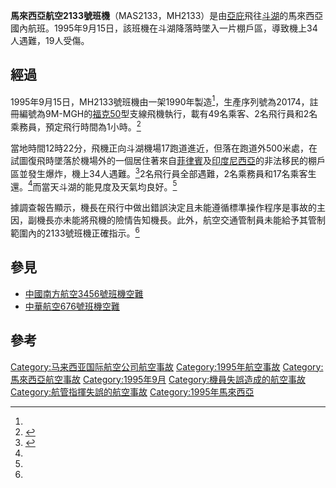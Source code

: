 {{Infobox Airliner accident
|name= 馬來西亞航空2133號班機空難
|Crash image= Malaysia Fokker 50 Kuching MGK.jpg
|Image caption= 馬航一架與涉事客機相似的福克50
|Date= 1995年9月15日
|Type= 機師失誤
|Site= {{MAS}}[[斗湖|斗湖]]
|Origin= {{MAS}}[[亞庇國際機場|亞庇國際機場]]
|Destination= {{MAS}}[[斗湖国际机场|斗湖国际机场]]<br><small>（注：並非現今的斗湖機場<ref>{{cite web|url=http://www.discovertawau.com/featured/old-tawau-airport-one-of-worlds-scariest-runways/|title=Old Tawau Airport: One of World’s Scariest Runways|accessdate=2014-03-08|deadurl=yes|archiveurl=https://web.archive.org/web/20140308182146/http://www.discovertawau.com/featured/old-tawau-airport-one-of-worlds-scariest-runways/|archivedate=2014-03-08}}</ref>）</small>
|Fatalities= 34
|Injuries= 19
|Aircraft Type= [[福克50|福克50]]
|Operator= [[马来西亚航空|马来西亚航空]]
|Tail Number= 9M-MGH
|Passengers= 49
|Crew= 4
|Survivors= 19<ref name="ASN">{{cite web|title=Accident description|url=http://aviation-safety.net/database/record.php?id=19950915-0|accessdate=2014-03-08|archive-date=2012-07-30|archive-url=https://www.webcitation.org/69Xns6jlm?url=http://aviation-safety.net/database/record.php?id=19950915-0|dead-url=no}}</ref>
}}

'''馬來西亞航空2133號班機'''（MAS2133，MH2133）是由[[亞庇|亞庇]]飛往[[斗湖|斗湖]]的馬來西亞國內航班。1995年9月15日，該班機在斗湖降落時墜入一片棚戶區，導致機上34人遇難，19人受傷。

==經過==
1995年9月15日，MH2133號班機由一架1990年製造<ref name="ASN"/>，生產序列號為20174，註冊編號為9M-MGH的[[福克50|福克50]]型支線飛機執行，載有49名乘客、2名飛行員和2名乘務員，預定飛行時間為1小時。<ref name="AP">{{cite news|url=http://www.apnewsarchive.com/1995/Experts-Begin-Probe-into-Malaysian-Plane-Crash/id-214f22d7733ff8448cf7ec3fc27998a4|title=Experts Begin Probe into Malaysian Plane Crash|publisher=Associated Press|date=1995-09-16|accessdate=2014-03-08|archive-date=2017-01-04|archive-url=https://web.archive.org/web/20170104080147/http://www.apnewsarchive.com/1995/Experts-Begin-Probe-into-Malaysian-Plane-Crash/id-214f22d7733ff8448cf7ec3fc27998a4|dead-url=no}}</ref>

當地時間12時22分，飛機正向斗湖機場17跑道進近，但落在跑道外500米處，在試圖復飛時墜落於機場外的一個居住著來自[[菲律賓|菲律賓]]及[[印度尼西亞|印度尼西亞]]的非法移民的棚戶區並發生爆炸，機上34人遇難。<ref>{{cite web|url=http://articles.orlandosentinel.com/1995-09-16/news/9509160526_1_shantytown-plane-overshoots-runway-tawau|title=Plane Overshoots Runway, Crashes, Killing 34 People|date=1995-09-16|accessdate=2014-03-08|archive-date=2014-03-08|archive-url=https://web.archive.org/web/20140308182226/http://articles.orlandosentinel.com/1995-09-16/news/9509160526_1_shantytown-plane-overshoots-runway-tawau|dead-url=no}}</ref>2名飛行員全部遇難，2名乘務員和17名乘客生還。<ref name="ASN"/>而當天斗湖的能見度及天氣均良好。<ref name="AP"/>

據調查報告顯示，機長在飛行中做出錯誤決定且未能遵循標準操作程序是事故的主因，副機長亦未能將飛機的險情告知機長。此外，航空交通管制員未能給予其管制範圍內的2133號班機正確指示。<ref name="ASN"/>

==參見==
*[[中國南方航空3456號班機空難|中國南方航空3456號班機空難]]
*[[中華航空676號班機空難|中華航空676號班機空難]]

==參考==
{{reflist}}

{{马来西亚航空}}
{{1995年航空事故}}

[[Category:马来西亚国际航空公司航空事故|Category:马来西亚国际航空公司航空事故]]
[[Category:1995年航空事故|Category:1995年航空事故]]
[[Category:馬來西亞航空事故|Category:馬來西亞航空事故]]
[[Category:1995年9月|Category:1995年9月]]
[[Category:機員失誤造成的航空事故|Category:機員失誤造成的航空事故]]
[[Category:航管指揮失誤的航空事故|Category:航管指揮失誤的航空事故]]
[[Category:1995年馬來西亞|Category:1995年馬來西亞]]